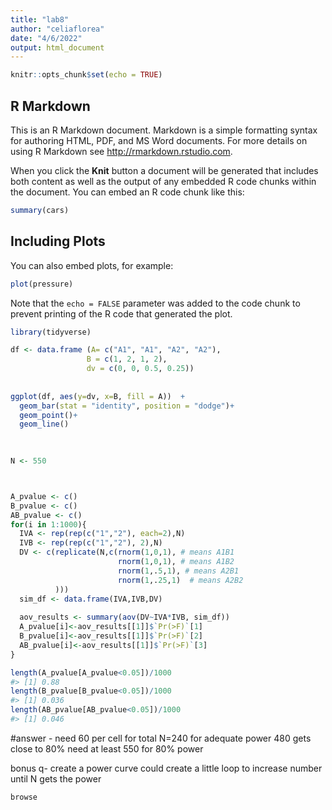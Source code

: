 ```yaml
---
title: "lab8"
author: "celiaflorea"
date: "4/6/2022"
output: html_document
---
```


```r
knitr::opts_chunk$set(echo = TRUE)
```

## R Markdown

This is an R Markdown document. Markdown is a simple formatting syntax for authoring HTML, PDF, and MS Word documents. For more details on using R Markdown see <http://rmarkdown.rstudio.com>.

When you click the **Knit** button a document will be generated that includes both content as well as the output of any embedded R code chunks within the document. You can embed an R code chunk like this:

```r
summary(cars)
```

## Including Plots

You can also embed plots, for example:

```r
plot(pressure)
```

Note that the `echo = FALSE` parameter was added to the code chunk to prevent printing of the R code that generated the plot.
```r
library(tidyverse)

df <- data.frame (A= c("A1", "A1", "A2", "A2"), 
                 B = c(1, 2, 1, 2), 
                 dv = c(0, 0, 0.5, 0.25))
                 
                
ggplot(df, aes(y=dv, x=B, fill = A))  + 
  geom_bar(stat = "identity", position = "dodge")+
  geom_point()+
  geom_line()
                 
                 
```

```r

N <- 550



A_pvalue <- c()
B_pvalue <- c()
AB_pvalue <- c()
for(i in 1:1000){
  IVA <- rep(rep(c("1","2"), each=2),N)
  IVB <- rep(rep(c("1","2"), 2),N)
  DV <- c(replicate(N,c(rnorm(1,0,1), # means A1B1
                        rnorm(1,0,1), # means A1B2
                        rnorm(1,.5,1), # means A2B1
                        rnorm(1,.25,1)  # means A2B2
          )))
  sim_df <- data.frame(IVA,IVB,DV)
  
  aov_results <- summary(aov(DV~IVA*IVB, sim_df))
  A_pvalue[i]<-aov_results[[1]]$`Pr(>F)`[1]
  B_pvalue[i]<-aov_results[[1]]$`Pr(>F)`[2]
  AB_pvalue[i]<-aov_results[[1]]$`Pr(>F)`[3]
}

length(A_pvalue[A_pvalue<0.05])/1000
#> [1] 0.88
length(B_pvalue[B_pvalue<0.05])/1000
#> [1] 0.036
length(AB_pvalue[AB_pvalue<0.05])/1000
#> [1] 0.046


```
#answer - need 60 per cell for total N=240 for adequate power 
480 gets close to 80%
need at least 550 for 80% power



bonus q- create a power curve 
could create a little loop to increase number until N gets the power 



```r

browse


```

